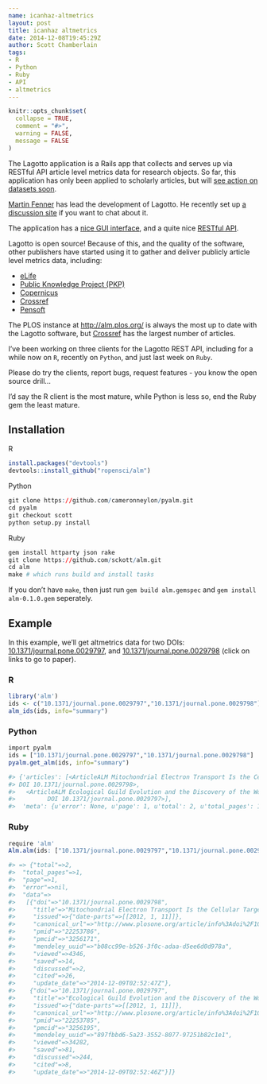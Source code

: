 ```yaml
---
name: icanhaz-altmetrics
layout: post
title: icanhaz altmetrics
date: 2014-12-08T19:45:29Z
author: Scott Chamberlain
tags:
- R
- Python
- Ruby
- API
- altmetrics
---
```


```r
knitr::opts_chunk$set(
  collapse = TRUE,
  comment = "#>",
  warning = FALSE,
  message = FALSE
)
```

The Lagotto application is a Rails app that collects and serves up via RESTful API article level metrics data for research objects. So far, this application has only been applied to scholarly articles, but will [see action on datasets soon](http://articlemetrics.github.io/MDC/). 

[Martin Fenner](http://blog.martinfenner.org/) has lead the development of Lagotto. He recently set up [a discussion site](http://discuss.lagotto.io/) if you want to chat about it.

The application has a [nice GUI interface](http://alm.plos.org/), and a quite nice [RESTful API](http://alm.plos.org/docs/api). 

Lagotto is open source! Because of this, and the quality of the software, other publishers have started using it to gather and deliver publicly article level metrics data, including:

* [eLife](http://lagotto.svr.elifesciences.org/)
* [Public Knowledge Project (PKP)](http://pkp-alm.lib.sfu.ca/)
* [Copernicus](http://metricus.copernicus.org/)
* [Crossref](http://det.labs.crossref.org/)
* [Pensoft](http://alm.pensoft.net:81/)

The PLOS instance at [http://alm.plos.org/](http://alm.plos.org/) is always the most up to date with the Lagotto software, but [Crossref](http://det.labs.crossref.org/) has the largest number of articles. 

I've been working on three clients for the Lagotto REST API, including for a while now on `R`, recently on `Python`, and just last week on `Ruby`. 

Please do try the clients, report bugs, request features - you know the open source drill...

I'd say the R client is the most mature, while Python is less so, end the Ruby gem the least mature. 

## Installation

R

```r
install.packages("devtools")
devtools::install_github("ropensci/alm")
```

Python

```r
git clone https://github.com/cameronneylon/pyalm.git
cd pyalm
git checkout scott
python setup.py install
```

Ruby

```r
gem install httparty json rake
git clone https://github.com/sckott/alm.git
cd alm
make # which runs build and install tasks
```

If you don't have `make`, then just run `gem build alm.gemspec` and 	`gem install alm-0.1.0.gem` seperately.

## Example

In this example, we'll get altmetrics data for two DOIs: [10.1371/journal.pone.0029797](http://www.plosone.org/article/info%3Adoi%2F10.1371%2Fjournal.pone.0029797), and [10.1371/journal.pone.0029798](http://www.plosone.org/article/info%3Adoi%2F10.1371%2Fjournal.pone.0029798) (click on links to go to paper).

### R

```r
library('alm')
ids <- c("10.1371/journal.pone.0029797","10.1371/journal.pone.0029798")
alm_ids(ids, info="summary")
```

### Python

```r
import pyalm
ids = ["10.1371/journal.pone.0029797","10.1371/journal.pone.0029798"]
pyalm.get_alm(ids, info="summary")

#> {'articles': [<ArticleALM Mitochondrial Electron Transport Is the Cellular Target of the Oncology Drug Elesclomol,
#> DOI 10.1371/journal.pone.0029798>,
#>   <ArticleALM Ecological Guild Evolution and the Discovery of the World's Smallest Vertebrate,
#>         DOI 10.1371/journal.pone.0029797>],
#>  'meta': {u'error': None, u'page': 1, u'total': 2, u'total_pages': 1}}
```

### Ruby

```r
require 'alm'
Alm.alm(ids: ["10.1371/journal.pone.0029797","10.1371/journal.pone.0029798"], key: ENV['PLOS_API_KEY'])

#> => {"total"=>2,
#>  "total_pages"=>1,
#>  "page"=>1,
#>  "error"=>nil,
#>  "data"=>
#>   [{"doi"=>"10.1371/journal.pone.0029798",
#>     "title"=>"Mitochondrial Electron Transport Is the Cellular Target of the Oncology Drug Elesclomol",
#>     "issued"=>{"date-parts"=>[[2012, 1, 11]]},
#>     "canonical_url"=>"http://www.plosone.org/article/info%3Adoi%2F10.1371%2Fjournal.pone.0029798",
#>     "pmid"=>"22253786",
#>     "pmcid"=>"3256171",
#>     "mendeley_uuid"=>"b08cc99e-b526-3f0c-adaa-d5ee6d0d978a",
#>     "viewed"=>4346,
#>     "saved"=>14,
#>     "discussed"=>2,
#>     "cited"=>26,
#>     "update_date"=>"2014-12-09T02:52:47Z"},
#>    {"doi"=>"10.1371/journal.pone.0029797",
#>     "title"=>"Ecological Guild Evolution and the Discovery of the World's Smallest Vertebrate",
#>     "issued"=>{"date-parts"=>[[2012, 1, 11]]},
#>     "canonical_url"=>"http://www.plosone.org/article/info%3Adoi%2F10.1371%2Fjournal.pone.0029797",
#>     "pmid"=>"22253785",
#>     "pmcid"=>"3256195",
#>     "mendeley_uuid"=>"897fbbd6-5a23-3552-8077-97251b82c1e1",
#>     "viewed"=>34282,
#>     "saved"=>81,
#>     "discussed"=>244,
#>     "cited"=>8,
#>     "update_date"=>"2014-12-09T02:52:46Z"}]}
```
